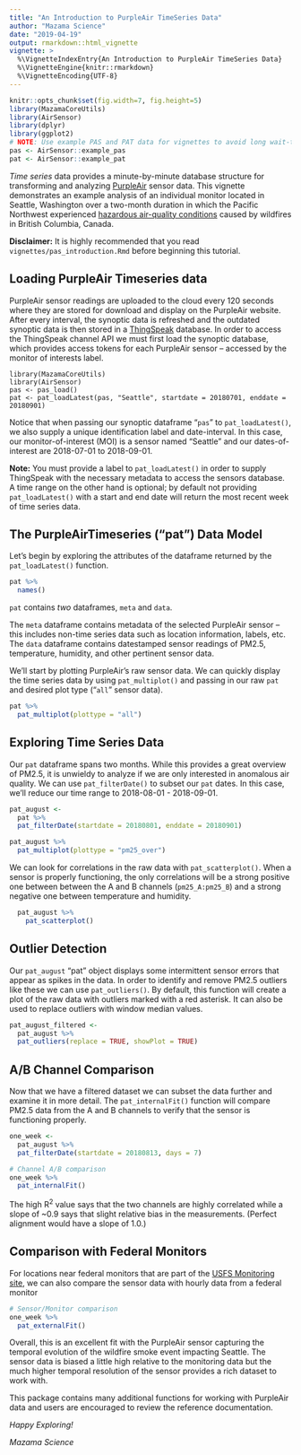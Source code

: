 ```yaml
---
title: "An Introduction to PurpleAir TimeSeries Data"
author: "Mazama Science"
date: "2019-04-19"
output: rmarkdown::html_vignette
vignette: >
  %\VignetteIndexEntry{An Introduction to PurpleAir TimeSeries Data}
  %\VignetteEngine{knitr::rmarkdown}
  %\VignetteEncoding{UTF-8}
---
```


```r
knitr::opts_chunk$set(fig.width=7, fig.height=5)
library(MazamaCoreUtils)
library(AirSensor)
library(dplyr)
library(ggplot2)
# NOTE: Use example PAS and PAT data for vignettes to avoid long wait-times
pas <- AirSensor::example_pas
pat <- AirSensor::example_pat
```

_Time series_ data provides a minute-by-minute database structure for transforming 
and analyzing [PurpleAir](https://www.purpleair.com/) sensor data.
This vignette demonstrates an example analysis of an individual monitor located
in Seattle, Washington over a two-month duration in which the Pacific Northwest 
experienced [hazardous air-quality conditions](https://www.usnews.com/news/healthiest-communities/articles/2018-08-19/air-quality-to-worsen-in-northwest-as-smoke-returns) caused by wildfires in British Columbia, Canada. 

**Disclaimer:** It is highly recommended that you read `vignettes/pas_introduction.Rmd`
before beginning this tutorial.

## Loading PurpleAir Timeseries data
PurpleAir sensor readings are uploaded to the cloud every 120 seconds 
where they are stored for download and display on the PurpleAir website. After
every interval, the synoptic data is refreshed and the outdated synoptic data is 
then stored in a [ThingSpeak](https://thingspeak.com) database. In order to 
access the ThingSpeak channel API we must first load the synoptic database, 
which provides access tokens for each PurpleAir sensor -- accessed by the 
monitor of interests label. 

```
library(MazamaCoreUtils)
library(AirSensor)
pas <- pas_load()
pat <- pat_loadLatest(pas, "Seattle", startdate = 20180701, enddate = 20180901)
```

Notice that when passing our synoptic dataframe "`pas`" to `pat_loadLatest()`, 
we also supply a unique identification label and date-interval. In this case, our 
monitor-of-interest (MOI) is a sensor named "Seattle" and our dates-of-interest
are 2018-07-01 to 2018-09-01. 

**Note:** You must provide a label to `pat_loadLatest()` in 
order to supply ThingSpeak with the necessary metadata to access the sensors 
database. A time range on the other hand is optional; by default not providing 
`pat_loadLatest()` with a start and end date will return  the most recent week 
of time series data.

## The PurpleAirTimeseries ("pat") Data Model
Let's begin by exploring the attributes of the dataframe returned by the 
`pat_loadLatest()` function. 

```r
pat %>%
  names()
```

`pat` contains _two_ dataframes, `meta` and `data`. 

The `meta` dataframe contains metadata of the selected PurpleAir sensor -- 
this includes non-time series data such as location information, labels, etc. 
The `data` dataframe contains datestamped sensor readings of 
PM2.5, temperature, humidity, and other pertinent sensor data. 

We'll start by plotting PurpleAir's raw sensor data. We can quickly display the 
time series data by using `pat_multiplot()` and passing in our raw `pat` and
desired plot type ("`all`" sensor data). 

```r
pat %>%
  pat_multiplot(plottype = "all")
```

## Exploring Time Series Data

Our `pat` dataframe spans two months. While this provides a great overview of
PM2.5, it is unwieldy to analyze if we are only interested in anomalous air 
quality. We can use `pat_filterDate()` to subset our `pat` dates. In this case,
we'll reduce our time range to 2018-08-01 - 2018-09-01.

```r
pat_august <- 
  pat %>% 
  pat_filterDate(startdate = 20180801, enddate = 20180901)

pat_august %>%
  pat_multiplot(plottype = "pm25_over")
```

We can look for correlations in the raw data with `pat_scatterplot()`. When a
sensor is properly functioning, the only correlations will be a strong positive
one between between the A and B channels (`pm25_A:pm25_B`) and a strong
negative one between temperature and humidity.

```r
  pat_august %>%
    pat_scatterplot()
```

## Outlier Detection

Our `pat_august` "pat" object displays some intermittent sensor errors that
appear as spikes in the data. In order to identify and remove  PM2.5 outliers 
like these we can use `pat_outliers()`. By default, this function will create a
plot of the raw data with outliers marked with a red asterisk. It can also be
used to replace outliers with window median values.

```r
pat_august_filtered <- 
  pat_august %>%
  pat_outliers(replace = TRUE, showPlot = TRUE)
```

## A/B Channel Comparison

Now that we have a filtered dataset we can subset the data further and 
examine it in more detail. The `pat_internalFit()` function will compare PM2.5 
data from the A and B channels to verify that the sensor is functioning
properly.

```r
one_week <- 
  pat_august %>% 
  pat_filterDate(startdate = 20180813, days = 7)

# Channel A/B comparison
one_week %>% 
  pat_internalFit()
```

The high R^2^ value says that the two channels are highly correlated while a slope
of ~0.9 says that slight relative bias in the measurements. (Perfect alignment
would have a slope of 1.0.)

## Comparison with Federal Monitors

For locations near federal monitors that are part of the 
[USFS Monitoring site](https://tools.airfire.org/monitoring/v4), we can also
compare the sensor data with hourly data from a federal monitor

```r
# Sensor/Monitor comparison
one_week %>% 
  pat_externalFit()
```

Overall, this is an excellent fit with the PurpleAir sensor capturing the 
temporal evolution of the wildfire smoke event impacting Seattle. The sensor
data is biased a little high relative to the monitoring data but the much 
higher temporal resolution of the sensor provides a rich dataset to work with.

This package contains many additional functions for working with PurpleAir 
data and users are encouraged to review the reference documentation.

_Happy Exploring!_

_Mazama Science_

